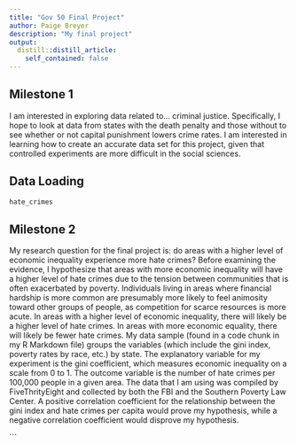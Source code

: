 ```yaml
---
title: "Gov 50 Final Project"
author: Paige Breyer
description: "My final project"
output:
  distill::distill_article:
    self_contained: false
---
```


## Milestone 1
I am interested in exploring data related to...
criminal justice. Specifically, I hope to look at data from states with the death penalty and those without to see whether or not capital punishment lowers crime rates. I am interested in learning how to create an accurate data set for this project, given that controlled experiments are more difficult in the social sciences. 

## Data Loading 
```r

hate_crimes
```

## Milestone 2
My research question for the final project is: do areas with a higher level of economic inequality experience more hate crimes? Before examining the evidence, I hypothesize that areas with more economic inequality will have a higher level of hate crimes due to the tension between communities that is often exacerbated by poverty. Individuals living in areas where financial hardship is more common are presumably more likely to feel animosity toward other groups of people, as competition for scarce resources is more acute. In areas with a higher level of economic inequality, there will likely be a higher level of hate crimes. In areas with more economic equality, there will likely be fewer hate crimes. My data sample (found in a code chunk in my R Markdown file) groups the variables (which include the gini index, poverty rates by race, etc.) by state. The explanatory variable for my experiment is the gini coefficient, which measures economic inequality on a scale from 0 to 1. The outcome variable is the number of hate crimes per 100,000 people in a given area. The data that I am using was compiled by FiveThrityEight and collected by both the FBI and the Southern Poverty Law Center. A positive correlation coefficient for the relationship between the gini index and hate crimes per capita would prove my hypothesis, while a negative correlation coefficient would disprove my hypothesis. 


```


